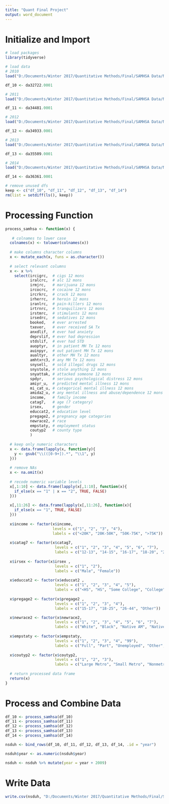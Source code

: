```yaml
---
title: "Quant Final Project"
output: word_document
---
```


# Initialize and Import

```r
# load packages
library(tidyverse)

# load data
# 2010
load("D:/Documents/Winter 2017/Quantitative Methods/Final/SAMHSA Data/NSDUH-2010-DS0001-data/NSDUH-2010-DS0001-data-r.rda")

df_10 <- da32722.0001

# 2011
load("D:/Documents/Winter 2017/Quantitative Methods/Final/SAMHSA Data/NSDUH-2011-DS0001-data/NSDUH-2011-DS0001-data-r.rda")

df_11 <- da34481.0001

# 2012
load("D:/Documents/Winter 2017/Quantitative Methods/Final/SAMHSA Data/NSDUH-2012-DS0001-data/NSDUH-2012-DS0001-data-r.rda")

df_12 <- da34933.0001

# 2013
load("D:/Documents/Winter 2017/Quantitative Methods/Final/SAMHSA Data/NSDUH-2013-DS0001-data/NSDUH-2013-DS0001-data-r.rda")

df_13 <- da35509.0001

# 2014
load("D:/Documents/Winter 2017/Quantitative Methods/Final/SAMHSA Data/NSDUH-2014-DS0001-data/NSDUH-2014-DS0001-data-r.rda")

df_14 <- da36361.0001

# remove unused dfs
keep <- c("df_10", "df_11", "df_12", "df_13", "df_14")
rm(list = setdiff(ls(), keep))
```

# Processing Function

```r
process_samhsa <- function(x) {
 
   # colnames to lower case
  colnames(x) <- tolower(colnames(x))
  
  # make columns character columns
  x <- mutate_each(x, funs = as.character())
  
  # select relevant columns
  x <- x %>%
    select(ircigrc,  # cigs 12 mons
           iralcrc,  # alc 12 mons
           irmjrc,   # marijuana 12 mons
           ircocrc,  # cocaine 12 mons
           ircrkrc,  # crack 12 mons
           irherrc,  # heroin 12 mons
           iranlrc,  # pain-killers 12 mons
           irtrnrc,  # tranquilizers 12 mons
           irstmrc,  # stimulants 12 mons
           irsedrc,  # sedatives 12 mons
           booked,   # ever arrested
           txever,   # ever received SA Tx
           anxdlif,  # ever had anxiety
           deprslif, # ever had depression
           stdslif,  # ever had STD
           auoptyr,  # in patient MH Tx 12 mons
           auinpyr,  # out patient MH Tx 12 mons
           aualtyr,  # other MH Tx 12 mons
           amhtxrc3, # any MH Tx 12 mons
           snysell,  # sold illegal drugs 12 mons
           snystole, # stole anything 12 mons
           snyattak, # attacked someone 12 mons
           spdyr,    # serious psychological distress 12 mons
           amiyr_u,  # predicted mental illness 12 mons
           mi_cat_u, # categorical mental illness 12 mons
           amida2_u, # any mental illness and abuse/dependence 12 mons
           income,   # family income 
           catag7,   # age (7 category)
           irsex,    # gender
           educcat2, # education level
           pregage2, # pregnancy age categories
           newrace2, # race
           empstaty, # employment status
           coutyp2   # county type
           )
  
  # keep only numeric characters
  x <- data.frame(lapply(x, function(y){
    y <- gsub("\\(([0-9+]).*", "\\1", y)
  }))
  
  # remove NAs
  x <- na.omit(x)
  
  # recode numeric variable levels
  x[,1:10] <- data.frame(lapply(x[,1:10], function(x){
    if_else(x == "1" | x == "2", TRUE, FALSE)
  }))
  
  x[,11:26] <- data.frame(lapply(x[,11:26], function(x){
    if_else(x == "1", TRUE, FALSE)
  }))
  
  x$income <- factor(x$income, 
                     levels = c("1", "2", "3", "4"), 
                     labels = c("<20K", "20K-50K", "50K-75K", ">75K"))
  
  x$catag7 <- factor(x$catag7, 
                      levels = c("1", "2", "3", "4", "5", "6", "7"), 
                      labels = c("12-13", "14-15", "16-17", "18-20", "21-25", "26-34", ">35"))
  
  x$irsex <- factor(x$irsex , 
                      levels = c("1", "2"), 
                      labels = c("Male", "Female"))
    
  x$educcat2 <- factor(x$educcat2 , 
                      levels = c("1", "2", "3", "4", "5"), 
                      labels = c("<HS", "HS", "Some College", "College", "Too Young"))
    
  x$pregage2 <- factor(x$pregage2 , 
                      levels = c("1", "2", "3", "4"), 
                      labels = c("15-17", "18-25", "26-44", "Other"))

  x$newrace2 <- factor(x$newrace2, 
                      levels = c("1", "2", "3", "4", "5", "6", "7"), 
                      labels = c("White", "Black", "Native AM", "Native PI", "Asian", "Mixed", "Hispanic"))
  
  x$empstaty <- factor(x$empstaty, 
                      levels = c("1", "2", "3", "4", "99"), 
                      labels = c("Full", "Part", "Unemployed", "Other", "Too Young")) 
  
  x$coutyp2 <- factor(x$coutyp2, 
                      levels = c("1", "2", "3"), 
                      labels = c("Large Metro", "Small Metro", "Nonmetro"))
  
  # return processed data frame
  return(x)
}
```

# Process and Combine Data

```r
df_10 <- process_samhsa(df_10)
df_11 <- process_samhsa(df_11)
df_12 <- process_samhsa(df_12)
df_13 <- process_samhsa(df_13)
df_14 <- process_samhsa(df_14)

nsduh <- bind_rows(df_10, df_11, df_12, df_13, df_14, .id = "year")

nsduh$year <- as.numeric(nsduh$year)

nsduh <- nsduh %>% mutate(year = year + 2009)
```

# Write Data

```r
write.csv(nsduh, "D:/Documents/Winter 2017/Quantitative Methods/Final/SAMHSA Data/nsduh.csv", row.names = F)
```
